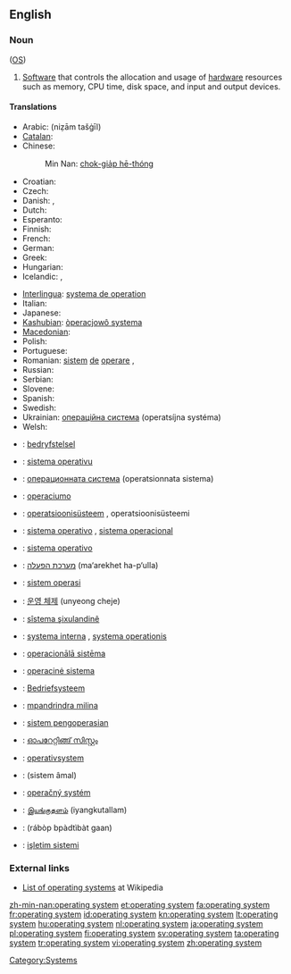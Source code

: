 ==English==
{{wikipedia}}

===Noun===
{{en-noun|sg=[[operating]] [[system]]}} ([[OS]])

# {{software}} [[Software]] that controls the allocation and usage of [[hardware]] resources such as memory, CPU time, disk space, and input and output devices.

====Translations====
{{trans-top|software which controls computer}}
* Arabic: {{Arab|[[نظام تشغيل]]}} (niẓām tašġīl) {{m}}
* [[Catalan]]: {{t-|ca|sistema operatiu|m}}
* Chinese: {{zh-tsp|操作系統|操作系统|cāozuò xìtǒng}}
*: Min Nan: [[chok-gia̍p hē-thóng]]
* Croatian: {{t-|hr|operacijski sustav|m|alt=operácījskī sústav}}
* Czech: {{t-|cs|operační systém|m}}
* Danish: {{t-|da|styresystem|n}}, {{t-|da|operativsystem|n}}
* Dutch: {{t+|nl|besturingssysteem|n}}
* Esperanto: {{t|eo|operaciumo}}
* Finnish: {{t+|fi|käyttöjärjestelmä}}
* French: {{t-|fr|système d’exploitation|m}}
* German: {{t+|de|Betriebssystem|n}}
* Greek: {{t+|el|λειτουργικό σύστημα|n|tr=litourgikó sístima}}
* Hungarian: {{t+|hu|operációs rendszer}}
* Icelandic: {{t-|is|stýrikerfi|n}}, {{t-|is|stjórnkerfi|n}} {{qualifier|rare}}
{{trans-mid}}
* [[Interlingua]]: [[systema de operation]]
* Italian: {{t+|it|sistema operativo|m}}
* Japanese: {{t+|ja|オペレーティングシステム|tr=opēretingushisutemu}}
* [[Kashubian]]: [[òperacjowô systema]]
* [[Macedonian]]: {{t|mk|оперативен систем|m|tr=operatíven sístem}}
* Polish: {{t+|pl|system operacyjny|m}}
* Portuguese: {{t+|pt|sistema operativo|m}}
* Romanian: [[sistem]] [[de]] [[operare]] {{n}}, {{t|ro|sistem operațional|n}}
* Russian: {{t+|ru|операционная система|f|tr=operatsiónnaja sistéma}}
* Serbian: {{t|sr|оперативни систем|m|tr=operativni sistem|sc=Cyrl}}
* Slovene: {{t|sl|operacijski sistem|m}}
* Spanish: {{t+|es|sistema operativo|m}}
* Swedish: {{t+|sv|operativsystem}}
* Ukrainian: [[операційна система]] (operatsíjna systéma) {{f}}
* Welsh: {{t|cy|system weithredu|xs=Welsh}}
{{trans-bottom}}

{{checktrans-top}}
* {{ttbc|af}}: [[bedryfstelsel]]
* {{ttbc|ast}}: [[sistema operativu]] {{m}}
* {{ttbc|bg}}: [[операционната система]] (operatsionnata sistema) {{f}}
* {{ttbc|eo}}: [[operaciumo]]
* {{ttbc|et}}: [[operatsioonisüsteem]] {{s}}, operatsioonisüsteemi {{p}}
* {{ttbc|pt}}: [[sistema operativo]] {{m}} {{qualifier|Portugal}}, [[sistema operacional]] {{m}} {{qualifier|Brazil}}
* {{ttbc|gl}}: [[sistema operativo]] {{m}}
* {{ttbc|he}}: [[מערכת הפעלה]] (ma‘arekhet ha-p‘ulla)
* {{ttbc|id}}: [[sistem operasi]]
{{trans-mid}}
* {{ttbc|ko}}: [[운영 체제]] (unyeong cheje)
* {{ttbc|ku}}: [[sîstema şixulandinê]]
* {{ttbc|la}}: [[systema interna]] {{f}}, [[systema operationis]] {{f}}
* {{ttbc|lv}}: [[operacionālā sistēma]]
* {{ttbc|lt}}: [[operacinė sistema]]
* {{ttbc|nds}}: [[Bedriefsysteem]]
* {{ttbc|mg}}: [[mpandrindra milina]]
* {{ttbc|ms}}: [[sistem pengoperasian]]
* {{ttbc|ml}}: [[ഓപറേറ്റിങ്ങ് സിസ്റ്റം]]
* {{ttbc|no}}: [[operativsystem]]
* {{ttbc|fa}}: {{fa-Arab|[[سیستم عامل]]}} (sistem âmal)
* {{ttbc|sk}}: [[operačný systém]] {{m}}
* {{ttbc|ta}}: [[இயங்குதளம்]] (iyangkutallam)
* {{ttbc|th}}: {{Thai|[[ระบบปฏิบัติการ]]}} (rábòp bpàdtìbàt gaan)
* {{ttbc|tr}}: [[işletim sistemi]]
{{trans-bottom}}

===External links===
* [[w:List of operating systems|List of operating systems]] at Wikipedia

[[Category:Systems]]

[[zh-min-nan:operating system]]
[[et:operating system]]
[[fa:operating system]]
[[fr:operating system]]
[[id:operating system]]
[[kn:operating system]]
[[lt:operating system]]
[[hu:operating system]]
[[nl:operating system]]
[[ja:operating system]]
[[pl:operating system]]
[[fi:operating system]]
[[sv:operating system]]
[[ta:operating system]]
[[tr:operating system]]
[[vi:operating system]]
[[zh:operating system]]